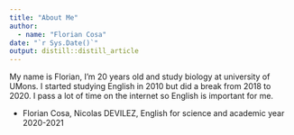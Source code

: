```yaml
---
title: "About Me"
author: 
  - name: "Florian Cosa" 
date: "`r Sys.Date()`"
output: distill::distill_article
---
```


My name is Florian, I'm 20 years old and study biology at university of UMons. I started studying English in 2010 but did a break from 2018 to 2020. I pass a lot of time on the internet so English is important for me.

- Florian Cosa, Nicolas DEVILEZ, English for science and academic year 2020-2021
